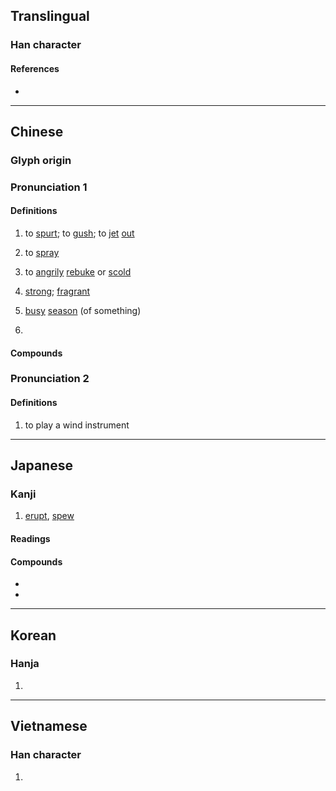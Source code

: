 {{also|喷}}
{{character info/new}}
{{character info|0x2F84F}}
==Translingual==

===Han character===
{{Han char|rn=30|rad=口|as=12|sn=15|four=64086|canj=RJTC|ids=⿰口賁}}

====References====
* {{Han ref|kx=0211.060|dkj=04345|dj=0433.240|hdz=10680.090|uh=5674|ud=22132|bh=BC51|bd=48209}}

----

==Chinese==
{{zh-forms|s=喷}}

===Glyph origin===
{{Han etyl}}

===Pronunciation 1===
{{zh-pron
|m=pēn,pèn
|m_note=pēn - literal; pèn - vernacular ("strong smell")
|c=pan3,pan1,fan5
|h=pfs=phun
|md=
|mn=phùn
|mn-t=pung3
|w=
|mc=y
|oc=y
|cat=v
}}

====Definitions====
{{zh-hanzi}}

# to [[spurt]]; to [[gush]]; to [[jet]] [[out]]
#: {{zh-x|噴嚏|sneeze}}
# to [[spray]]
# {{lb|zh|colloquial|slang}} to [[angrily]] [[rebuke]] or [[scold]]
# {{lb|zh|of [[smell]]}} [[strong]]; [[fragrant]]
# {{lb|zh|colloquial}} [[busy]] [[season]] (of something)
# {{zh-classifier|the [[number]] of [[time]]s a [[plant]] [[bloom]]s, [[bear]]s [[fruit]]s, [[ripen]]s or is [[harvest]]ed}}

====Compounds====
{{zh-der|噴薄|噴出岩|噴燈|噴發|噴飯|噴放|噴粉器|噴糞|噴灌|噴壺|噴火器|噴濺|噴漿|噴漆|噴氣發動機|噴氣式飛機|噴泉|噴灑|噴散|噴射|噴射器|噴水池|噴水壺|噴水|噴騰|噴嚏|噴桶|噴頭|噴吐|噴霧器|噴瀉|噴溢|噴湧|噴雲吐霧|噴子|噴嘴|噴嘴兒|噴紅|噴噴香|噴香|噴鼻香|噴射氣流|噴雲噯霧|噴香獸|噴噴|嚼墨噴紙|噴射引擎|噴火女郎|噴火山|噴射推進|噴射泵|噴牙|噴雪|噴氣機|噴霧|噴薄欲出|噴灑灌溉|含血噴人|噴赤河|彩噴|噴漆器|噴施|噴射機|噴氣孔|令人噴飯|噴火|噴口|嚏噴|噴鼻|噴霧機|噴門|噴灑機|噴氣|噴射飛機|噴勃|打噴嚏|毫飛墨噴|狗血噴頭|打嚏噴|撒噴|狗血噴臉|胡噴|電腦彩噴|間歇噴泉|血口噴人|香噴噴}}

===Pronunciation 2===
{{zh-pron
|m=fèn
|cat=v
}}

====Definitions====
{{zh-hanzi}}

# {{zh-o}} to play a wind instrument

{{zh-cat|Elementary}}

----

==Japanese==

===Kanji===
{{ja-kanji|grade=c|rs=口12}}

# [[erupt]], [[spew]]

====Readings====
{{ja-readings
|on=ふん
|kun=ふ-く, は-く
}}

====Compounds====
* {{ja-r|噴出|ふんしゅつ}}
* {{ja-r|噴火|ふんか}}

----

==Korean==

===Hanja===
{{ko-hanja|뿜을|분}}

# {{defn|lang=ko|sort=口12}}

----

==Vietnamese==

===Han character===
{{vi-hantu|[[phun]], [[phún]], [[phôn]]|rs=口12}}

# {{defn|lang=vi|sort=口12}}